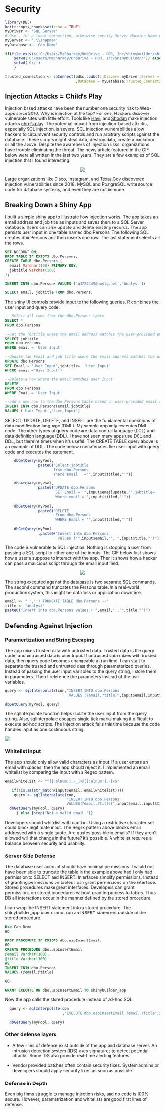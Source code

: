 # Security


```r
library(DBI)
knitr::opts_chunk$set(echo = TRUE)
myDriver <- 'SQL Server'
# Use . for a local connection, otherwise specify Server Machine Name or IP address
myServer <- '.\\snapman'
myDatabase <- 'Cab_Demo'

if(file.exists('C:/Users/MaSharkey/OneDrive - HDR, Inc/shinybuilder/shinybuilderInjection.gif')){
    setwd('C:/Users/MaSharkey/OneDrive - HDR, Inc/shinybuilder/')} else {
    setwd('C:/')
    }

trusted_connection <- dbConnect(odbc::odbc(),Driver= myDriver,Server = myServer
                                ,Database = myDatabase,Trusted_Connection='yes')

```

## Injection Attacks = Child's Play

Injection based attacks have been the number one security risk to Web-apps since 2010.  Why is injection at the top?  For one, Hackers discover vulnerable sites with little effort.  Tools like [Havij](https://www.darknet.org.uk/2010/09/havij-advanced-automated-sql-injection-tool/) and [Shodan](https://www.shodan.io/) make injection attacks [child's play](https://techcrunch.com/2018/08/12/hacking-the-websites-responsible-for-election-information-is-so-easy-an-11-year-old-did-it/).  The potential impact from injection-based attacks, especially SQL injection, is severe.  SQL injection vulnerabilities allow hackers to circumvent security controls and run arbitrary scripts against the database.  These scripts might steal data, destroy data, create a backdoor or all the above.  Despite the awareness of injection risks, organizations have trouble eliminating the threat.  The news article featured in the GIF below were all written in the last two years.  They are a few examples of SQL injection that I found interesting. 

<center>
<!---->
![](C:/Users/mshar/OneDrive/Documents/R_UG_Demo/ShinyDB_Book/Assets/sqlinjection.gif)
</center>

Large organizations like Cisco, Instagram, and Texas.Gov discovered injection vulnerabilities since 2018.   MySQL and PostgreSQL write source code for database systems, and even they are not immune.  

##  Breaking Down a Shiny App

I built a simple shiny app to illustrate how injection works.  The app takes an email address and job title as inputs and saves them to a SQL Server database.  Users can also update and delete existing records.  The app persists user input in one table named dbo.Persons.  The following SQL creates dbo.Persons and then inserts one row.  The last statement selects all the rows.

```sql
SET NOCOUNT ON;
DROP TABLE IF EXISTS dbo.Persons;
CREATE TABLE dbo.Persons (
  email Varchar(100) PRIMARY KEY, 
  jobtitle Varchar(100)
);

INSERT INTO dbo.Persons VALUES ('q1724449@nwytg.net','Analyst');

SELECT email, jobtitle FROM dbo.Persons;

```

The shiny UI controls provide input to the following queries.  R combines the user input and query code.


```sql

-- Select all rows from the dbo.Persons table
SELECT * 
FROM dbo.Persons

--Get the jobtitle where the email address matches the user-provided email
SELECT jobtitle 
FROM dbo.Persons 
WHERE email = 'User Input'

--Update the Email and job title where the email address matches the user-provided email
UPDATE dbo.Persons 
SET Email = 'User Input',jobtitle=  'User Input' 
WHERE email ='User Input')

--Delete a row where the email matches user input
DELETE 
FROM dbo.Persons 
WHERE Email = 'User Input'

--add a new row to the dbo.Persons table based on user-provided email and jobtitle
INSERT INTO dbo.Persons(email,jobtitle) 
VALUES ('User Input','User Input')

```

SELECT, UPDATE, DELETE, and INSERT are the fundamental operations of data modification language (DML).  My sample app only executes DML code.  The other types of query code are data control language (DCL) and data definition language (DDL).  I have not seen many apps use DCL and DDL, but there're times when it's useful.  The CREATE TABLE query above is an example of DDL.  The code below concatenates the user input with query code and executes the statement.


```r
    dbGetQuery(myPool,
               paste0("Select jobtitle 
                      From dbo.Persons 
                      Where email   ='",input$titled,"'"))

    dbGetQuery(myPool,
               paste0("UPDATE dbo.Persons 
                       SET Email = '",input$emailupdate,"',jobtitle=  '",input$titleupdate,"'
                       Where email ='",input$titled,"'"))
    
    dbGetQuery(myPool,
               paste0("DELETE 
                       From dbo.Persons 
                       WHERE Email = '",input$titled,"'"))
    
    dbGetQuery(myPool
               ,paste0("Insert into dbo.Persons 
                        values ('",input$email,"','",input$title,"')"))
```
The code is vulnerable to SQL injection.  Nothing is stopping a user from passing a SQL script to either one of the inputs.  The GIF below first shows how a user a suppose to interact with the app.  Then it shows how a hacker can pass a malicious script through the email input field.


<center>
<!---->
![](C:/Users/mshar/OneDrive/Documents/R_UG_Demo/ShinyDB_Book/Assets/shinybuilderInjection.gif)
</center>


The string executed against the database is two separate SQL commands. The second command truncates the Persons table.  In a real-world production system, this might be data loss or application downtime.

```r

email <- "'','') TRUNCATE TABLE dbo.Persons --"
title <- "Analyst"
paste0("Insert into dbo.Persons values ('",email,"','",title,"')")


```

##  Defending Against Injection

### Paramertization and String Escaping

The app mixes trusted data with untrusted data.  Trusted data is the query code, and untrusted data is user input.  If untrusted data mixes with trusted data, then query code becomes changeable at run time.  I can start to separate the trusted and untrusted data through parameterized queries.  Instead of passing the user input variables to the query string, I  store them in parameters.  Then I reference the parameters instead of the user variables.

```r

query <- sqlInterpolate(con,"INSERT INTO dbo.Persons 
                             VALUES (?email,?title)",input$email,input$title))

dbGetQuery(myPool, query)

```

The sqlInterpolate function helps isolate the user input from the query string.  Also, sqlinterpolate escapes single tick marks making it difficult to execute ad-hoc scripts.  The injection attack fails this time because the code handles input as one continuous string.

![](C:/Users/mshar/OneDrive/Documents/R_UG_Demo/ShinyDB_Book/Assets/parameterized.png)

### Whitelist input

The app should only allow valid characters as input.  If a user enters an email with spaces, then the app should reject it.  I implemented an email whitelist by comparing the input with a Regex pattern.


```r

emailwhitelist <- "^[[:alnum:].-_]+@[[:alnum:].-]+$"

   if(!is.na(str_match(input$email, emailwhitelist))){
    query <- sqlInterpolate(con,
                            "INSERT INTO dbo.Persons 
                            VALUES(?email,?title)",input$email,input$title))
  dbGetQuery(myPool, query)
     } else {stop("Not a valid email.")}


```

Developers should whitelist with caution.  Using a restrictive character set could block legitimate input.  The Regex pattern above blocks email addressed with a single quote.  Are quotes possible in emails?  If they aren't allowed will that change in the future?  It's possible.  A whitelist requires a balance between security and usability.

### Server Side Defense

The database user account should have minimal permissions.  I would not have been able to truncate the table in the example above had I only had permission to SELECT and INSERT.  Interfaces simplify permissions.  Instead of granting permissions on tables I can grant permissions on the interface.  Stored procedures make great interfaces.  Developers can grant permissions on stored procedures without granting access to tables.  Thus DB all interactions occur in the manner defined by the stored procedure.

I can wrap the INSERT statement into a stored procedure.  The 
 shinybuilder_app user cannot run an INSERT statement outside of the stored procedure.

```sql
Use Cab_Demo
GO

DROP PROCEDURE IF EXISTS dbo.uspInsertEmail;
GO
CREATE PROCEDURE dbo.uspInsertEmail
@email Varchar(100),
@title Varchar(100)
AS
INSERT INTO dbo.Persons
VALUES (@email,@title)

GO

GRANT EXECUTE ON dbo.uspInsertEmail TO shinybuilder_app 

```
Now the app calls the stored procedure instead of ad-hoc SQL.

```r
  query <- sqlInterpolate(con
                          ,"EXECUTE dbo.uspInsertEmail ?email,?title",input$email,input$title))

  dbGetQuery(myPool, query)

```
### Other defense layers

* A few lines of defense exist outside of the app and database server.  An intrusion detection system (IDS) uses signatures to detect potential attacks.  Some IDS also provide real-time alerting features.

* Vendor provided patches often contain security fixes.  System admins or developers should apply security fixes as soon as possible.

### Defense in Depth

Even big firms struggle to manage injection risks, and no code is 100% secure. However, parametrization and whitelists are good first lines of defense.





